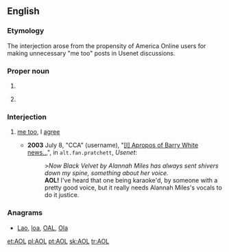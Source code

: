 ==English==
{{wikipedia}}

===Etymology===
The interjection arose from the propensity of America Online users for making unnecessary "me too" posts in Usenet discussions.

===Proper noun===
{{en-proper noun}}

# {{initialism of|{{w|America Online}}|lang=en}}
# {{context|computing|lang=en}} {{initialism of|aspect-oriented language|lang=en}}

===Interjection===
{{en-intj}}

# {{cx|internet slang|humorous|lang=en}} [[me too]], I [[agree]]
#* '''2003''' July 8, "CCA" (username), "[https://groups.google.com/d/msg/alt.fan.pratchett/QYFAdj2hVmw/G0DrxFpQD8QJ <nowiki>[I]</nowiki> Apropos of Barry White news...]", in <tt>alt.fan.pratchett</tt>, ''Usenet'':
#*: >''Now Black Velvet by Alannah Miles has always sent shivers down my spine, something about her voice.''
#*: '''AOL!''' I've heard that one being karaoke'd, by someone with a pretty good voice, but it really needs Alannah Miles's vocals to do it justice.

===Anagrams===
* [[Lao#English|Lao]], [[loa#English|loa]], [[OAL#English|OAL]], [[Ola#English|Ola]]

[[et:AOL]]
[[pl:AOL]]
[[pt:AOL]]
[[sk:AOL]]
[[tr:AOL]]